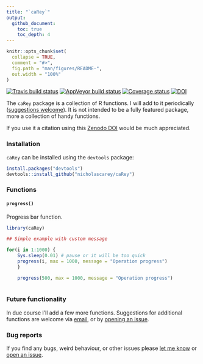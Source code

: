 ```yaml
---
title: "`caRey`"
output:
  github_document:
    toc: true
    toc_depth: 4
---
```


<!-- README.md is generated from README.Rmd. Please edit that file -->

```r
knitr::opts_chunk$set(
  collapse = TRUE,
  comment = "#>",
  fig.path = "man/figures/README-",
  out.width = "100%"
)
```

[![Travis build status](https://travis-ci.com/nicholascarey/caRey.svg?branch=master)](https://travis-ci.com/nicholascarey/caRey)
[![AppVeyor build status](https://ci.appveyor.com/api/projects/status/github/nicholascarey/caRey?branch=master&svg=true)](https://ci.appveyor.com/project/nicholascarey/caRey)
[![Coverage status](https://codecov.io/gh/nicholascarey/caRey/branch/master/graph/badge.svg)](https://codecov.io/github/nicholascarey/caRey?branch=master)
[![DOI](https://zenodo.org/badge/174339770.svg)](https://zenodo.org/badge/latestdoi/174339770)

The `caRey` package is a collection of R functions. I will add to it periodically ([suggestions welcome](https://github.com/nicholascarey/caRey/issues)). It is not intended to be a fully featured package, more a collection of handy functions. 

If you use it a citation using this [Zenodo DOI](https://zenodo.org/record/3668902) would be much appreciated.

### Installation
`caRey` can be installed using the `devtools` package:

```r
install.packages("devtools")
devtools::install_github("nicholascarey/caRey")
```

### Functions

#### `progress()`

Progress bar function.

```r
library(caRey)
```

```r
## Simple example with custom message

for(i in 1:1000) {
    Sys.sleep(0.01) # pause or it will be too quick
    progress(i, max = 1000, message = "Operation progress")
    }
```

```r

    progress(500, max = 1000, message = "Operation progress")
    
```

### Future functionality
In due course I'll add a few more functions. Suggestions for additional functions are welcome via [email](mailto:nicholascarey@gmail.com), or by [opening an issue](https://github.com/nicholascarey/caRey/issues).

### Bug reports
If you find any bugs, weird behaviour, or other issues please [let me know](mailto:nicholascarey@gmail.com) or [open an issue](https://github.com/nicholascarey/caRey/issues).



